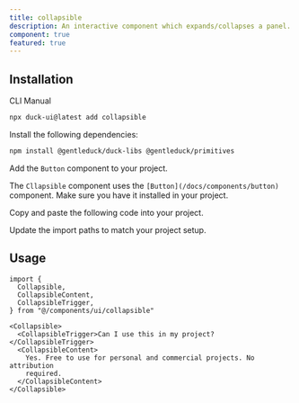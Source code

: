 ```yaml
---
title: collapsible
description: An interactive component which expands/collapses a panel.
component: true
featured: true
---
```


<ComponentPreview
  name="collapsible-1"
  description="A collapsible component."
/>

## Installation

<Tabs defaultValue="cli">

<TabsList>
  <TabsTrigger value="cli">CLI</TabsTrigger>
  <TabsTrigger value="manual">Manual</TabsTrigger>
</TabsList>
<TabsContent value="cli">

```bash
npx duck-ui@latest add collapsible
```

</TabsContent>

<TabsContent value="manual">

<Steps>

<Step>Install the following dependencies:</Step>

```bash
npm install @gentleduck/duck-libs @gentleduck/primitives 
```

<Step>Add the `Button` component to your project.</Step>

The `Cllapsible` component uses the `[Button](/docs/components/button)` component. Make sure you have it installed in your project.

<Step>Copy and paste the following code into your project.</Step>

<ComponentSource name="collapsible" />

<Step>Update the import paths to match your project setup.</Step>

</Steps>

</TabsContent>

</Tabs>

## Usage

```tsx showLineNumbers
import {
  Collapsible,
  CollapsibleContent,
  CollapsibleTrigger,
} from "@/components/ui/collapsible"
```

```tsx showLineNumbers
<Collapsible>
  <CollapsibleTrigger>Can I use this in my project?</CollapsibleTrigger>
  <CollapsibleContent>
    Yes. Free to use for personal and commercial projects. No attribution
    required.
  </CollapsibleContent>
</Collapsible>
```

